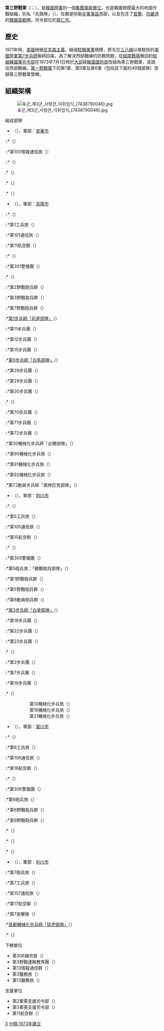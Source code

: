 {{Infobox Military Unit
|unit_name= 第三野戰軍<br />{{lang|ko|제3야전군}}
|image= [[File:Third_ROK_Army.jpg|180px]]
|caption=
|dates= 1973年7月1日-2018年12月31日
|country= {{flagicon|ROK}} [[韩国|韩国]]
|allegiance=
|branch=[[File:Flag_of_the_Army_of_the_Republic_of_Korea.svg|24px]] [[韓國陸軍|韓國陸軍]]
|type= 戰術指揮部隊
|role= [[韓國首都圈|首都圈]]、[[朝韓非軍事區|非軍事區]]西部防禦
|size= [[野戰軍|野戰軍]]
|command_structure= 
|garrison= [[京畿道|京畿道]][[龍仁市|龍仁市]]
|garrison_label=
|equipment=
|equipment_label=
|nickname= 先鋒隊
|patron=
|motto= 
|colors= 
|colors_label=
|march=
|mascot=
|battles= 
|anniversaries=
|decorations=
|battle_honours=
<!-- Commanders -->
|current_commander=陸軍上將 金雲龍
|current_commander_label=
|ceremonial_chief=
|ceremonial_chief_label=
|colonel_of_the_regiment=
|colonel_of_the_regiment_label=
|notable_commanders=[[李世鎬_(韓國)|李世鎬]]<br>{{Link-ko|俞學聖|유학성}}<br>{{Link-ko|黃永時|황영시}}<br>[[朴熙道|朴熙道]]<br>[[金寬鎮|金寬鎮]]
<!-- Insignia -->
|identification_symbol=
|identification_symbol_label=
|identification_symbol_2=
|identification_symbol_2_label=
}}

'''第三野戰軍'''（{{Kor|諺='''제3야전군'''|漢=第三野戰軍|附=無義文字}}；{{lang-en|Third ROK Army}}），是[[韓國陸軍|韓國陸軍]]的一個[[集團軍|集團軍級單位]]，也是韓國規模最大的地面作戰組織，別名「先鋒隊」（{{lang|ko|선봉대}}）。任務是防衛[[朝韓非軍事區|非軍事區]]西部，以及包含了[[首爾|首爾]]、[[京畿道|京畿道]]的[[韓國首都圈|韓國首都圈]]，司令部位於[[龍仁市|龍仁市]]。

==歷史==
1971年時，[[美國|美國]]根據[[尼克森主義|尼克森主義]]，縮減[[駐韓美軍|駐韓美軍]]規模，原先在[[三八線|三八線]]以南駐防的[[美國陸軍第7步兵師|美國陸軍第7步兵師]]搬師回美。為了解決西部戰線的防務問題，從[[越南戰爭|越南戰場]]撤回的[[駐越韓國軍司令部|駐越韓國軍司令部]]在1973年7月1日時於[[大邱|大邱]]經[[韓國國防部|韓國國防部]]改組為第三野戰軍，並調往西部戰線。[[大韓民國第一野戰軍|第一野戰軍]]下的第1軍、第5軍及第6軍（包括其下屬的49個部隊）改歸第三野戰軍管轄。

== 組織架構 ==
[[File:육군_제3군_사령관_이취임식_(7438790046).jpg|thumb]]
; 組成部隊
* {{Link-ko|大韓民國首都軍|대한민국 수도군단|首都軍「忠毅部隊」}}（{{lang|ko|수도군단 '충의부대'}}），軍部：[[安養市|安養市]]
::*{{Link-ko|大韓民國首都砲兵旅|대한민국 수도포병여단|首都砲兵旅}}（{{lang|ko|수도포병여단}}）
::*第100情報通信旅（{{lang|ko|100통신여단}}）
::*{{Link-ko|大韓民國特攻隊|대한민국 특공대|第700特攻團}}（{{lang|ko|700특공연대}}）
:*{{Link-ko|大韓民國第17步兵師|대한민국 17보병사단|第17步兵師「閃電部隊」}}（{{lang|ko|17보병사단 '번개부대'}}）
:*{{Link-ko|大韓民國第51鄉土步兵師|대한민국 51향토보병사단|第51鄉土步兵師「全勝部隊」}}（{{lang|ko|51향토보병사단 '전승부대'}}）
:*{{Link-ko|大韓民國第55鄉土步兵師|대한민국 55향토보병사단|第55鄉土步兵師「烽火部隊」}}（{{lang|ko|55향토보병사단 '봉화부대'}}）
* {{Link-ko|大韓民國第1軍|대한민국 1군단|第1軍「廣開土部隊」}}（{{lang|ko|제1군단 '광개토부대'}}），軍部：[[高陽市|高陽市]]
::*{{Link-ko|大韓民國第2裝甲旅|대한민국 2기갑여단|第2裝甲旅「忠誠部隊」}}（{{lang|ko|2기갑여단 '충성부대'}}）
::*第1工兵旅（{{lang|ko|1공병여단}}）
::*第101通信旅（{{lang|ko|101통신여단}}）
::*第11航空群（{{lang|ko|11항공단}}）
::*{{Link-ko|大韓民國特攻隊|대한민국 특공대|第701特攻團}}（{{lang|ko|701특공연대}}）
::*第301警備團（{{lang|ko|301경비연대}}）
:*{{Link-ko|大韓民國第1砲兵旅|대한민국 1포병여단|第1砲兵旅「飛虎部隊」}}（{{lang|ko|1포병여단 '비호부대'}}）
::*第2野戰砲兵群（{{lang|ko|2야전포병단}}）
::*第3野戰砲兵群（{{lang|ko|3야전포병단}}）
::*第7野戰砲兵群（{{lang|ko|7야전포병단}}）
:*[[韓國第1步兵師|第1步兵師「前進部隊」]]（{{lang|ko|1보병사단 '전진부대'}}）
::*第11步兵團（{{lang|ko|11보병연대}}）
::*第12步兵團（{{lang|ko|12보병연대}}）
::*第15步兵團（{{lang|ko|15보병연대}}）
:*[[韓國第9步兵師|第9步兵師「白馬部隊」]]（{{lang|ko|9보병사단 '백마부대'}}）
::*第28步兵團（{{lang|ko|28보병연대}}）
::*第29步兵團（{{lang|ko|29보병연대}}）
::*第30步兵團（{{lang|ko|30보병연대}}）
:*{{Link-en|大韓民國第25步兵師|25th Infantry Division (South Korea)|第25步兵師「飛龍部隊」}}（{{lang|ko|9보병사단 '비룡부대'}}）
::*第70步兵團（{{lang|ko|70보병연대}}）
::*第71步兵團（{{lang|ko|71보병연대}}）
::*第72步兵團（{{lang|ko|72보병연대}}）
:*第30機械化步兵師「必勝部隊」（{{lang|ko|30기계화보병사단 '필승부대'}}）
::*第90機械化步兵旅（{{lang|ko|90기계화보병여단}}）
::*第91機械化步兵旅（{{lang|ko|91기계화보병여단}}）
::*第92機械化步兵旅（{{lang|ko|92기계화보병여단}}）
:*第72動員步兵師「奧林匹克部隊」（{{lang|ko|72동원보병사단 '올림픽부대'}}）
* {{Link-ko|大韓民國第5軍|대한민국 5군단|第5軍「昇進部隊」}}（{{lang|ko|제5군단 '승진부대'}}），軍部：[[抱川市|抱川市]]
::*{{Link-ko|大韓民國第1裝甲旅|대한민국 1기갑여단|第1裝甲旅「戰擊部隊」}}（{{lang|ko|1기갑여단 '전격부대'}}）
::*第5工兵旅（{{lang|ko|5공병여단}}）
::*第105通信旅（{{lang|ko|105통신여단}}）
::*第15航空群（{{lang|ko|15항공단}}）
::*{{Link-ko|大韓民國特攻隊|대한민국 특공대|第705特攻團}}（{{lang|ko|705특공연대}}）
::*第305警備團（{{lang|ko|305경비연대}}）
:*第5砲兵旅：「勝戰砲兵部隊」（{{lang|ko|5포병여단 '승진포병부대'}}）
::*第1野戰砲兵群（{{lang|ko|1야전포병단}}）
::*第5野戰砲兵群（{{lang|ko|5야전포병단}}）
::*第8動員砲兵群（{{lang|ko|8동원포병단}}）
:*[[韓國第3步兵師|第3步兵師「白骨部隊」]]（{{lang|ko|3보병사단 '백골부대'}}）
::*第18步兵團（{{lang|ko|18보병연대}}）
::*第22步兵團（{{lang|ko|22보병연대}}）
::*第23步兵團（{{lang|ko|23보병연대}}）
:*{{Link-en|大韓民國第6步兵師|6th Infantry Division (South Korea)|第6步兵師「青星部隊」}}（{{lang|ko|6보병사단 '청성부대'}}）
::*第2步兵團（{{lang|ko|2보병연대}}）
::*第7步兵團（{{lang|ko|7보병연대}}）
::*第19步兵團（{{lang|ko|19보병연대}}）
:*{{Link-en|大韓民國第8機械化步兵師|8th Infantry Division (South Korea)|第8機械化步兵師「不倒翁部隊」}}（{{lang|ko|8기계화보병사단 '오뚜기부대'}}）
::第10機械化步兵旅（{{lang|ko|10 기계화보병여단}}）
::第16機械化步兵旅（{{lang|ko|16 기계화보병여단}}）
::第21機械化步兵旅（{{lang|ko|21 기계화보병여단}}）
* {{Link-ko|大韓民國第6軍|대한민국 6군단|第6軍「進軍部隊」}}（{{lang|ko|제6군단 '진군부대'}}），軍部：[[富川市|富川市]]
::*{{Link-ko|大韓民國第5裝甲旅|대한민국 5기갑여단|第5裝甲旅「鐵風部隊」}}（{{lang|ko|21기갑여단 '철풍부대'}}）
::*第6工兵旅（{{lang|ko|6공병여단}}）
::*第106通信旅（{{lang|ko|106통신여단}}）
::*第16航空群（{{lang|ko|16항공단}}）
::*{{Link-ko|大韓民國特攻隊|대한민국 특공대|第706特攻團}}（{{lang|ko|706특공연대}}）
::*第306警備團（{{lang|ko|306경비연대}}）
:*第6砲兵旅（{{lang|ko|6포병여단}}）
::*第6野戰砲兵群（{{lang|ko|6야전포병단}}）
::*第9野戰砲兵群（{{lang|ko|9야전포병단}}）
:*{{Link-ko|大韓民國第5步兵師|대한민국 5보병사단|第5步兵師「鑰匙部隊」}}（{{lang|ko|5보병사단 '열쇠부대'}}）
:*{{Link-ko|大韓民國第26機械化步兵師|대한민국 26기계화보병사단|第26機械化步兵師「火群部隊」}}（{{lang|ko|26기계화보병사단 '불무리부대'}}）
:*{{Link-ko|大韓民國第28步兵師|대한민국 28보병사단|第28步兵師「無敵颱風部隊」}}（{{lang|ko|28보병사단 '무적태풍부대'}}）
* {{Link-ko|大韓民國第7機動軍|대한민국 7기동 군단|第7機動軍「北進先鋒部隊」}}（{{lang|ko|7기동군단 '북진선봉부대'}}），軍部：[[利川市_(京畿道)|利川市]]
::*第7砲兵旅（{{lang|ko|7포병여단}}）
::*第7工兵旅（{{lang|ko|7공병여단}}）
::*第107通信旅（{{lang|ko|107통신여단}}）
::*第17航空群（{{lang|ko|17항공단}}）
::*第7突擊隊（{{lang|ko|7강습대}}）
:*[[韩国首都机械化步兵师|首都機械化步兵師「猛虎部隊」]]（{{lang|ko|수도기계화보병사단 '맹호부대'}}）
:*{{Link-ko|大韓民國第20機械化步兵師|대한민국 20기계화보병사단|第20機械化步兵師「決戰部隊」}}（{{lang|ko|20기계화보병사단 '결전부대'}}）

; 下轄單位
* 第306補充營（{{lang|ko|제306보충대대}}）
* 第3野戰運輸教育團（{{lang|ko|제3야전수송교육단}}）
* 第13情報通信群（{{lang|ko|제13정보통신단}}）
* 第3醫務旅（{{lang|ko|3 의무여단}}）
* 第13醫務旅（{{lang|ko|13 의무여단}}）

; 支援單位
* 第2軍需支援司令部（{{lang|ko|2군수지원사령부}}）
* 第3軍需支援司令部（{{lang|ko|3군수지원사령부}}）
* 第11航空群（{{lang|ko|11항공단}}）

{{portal box|大韓民國|軍事}}
{{Commonscat|Third ROK Army}}
{{韓國陸軍}}

[[分類:韓國的野戰軍|3]]
[[分類:1973年建立|分類:1973年建立]]
